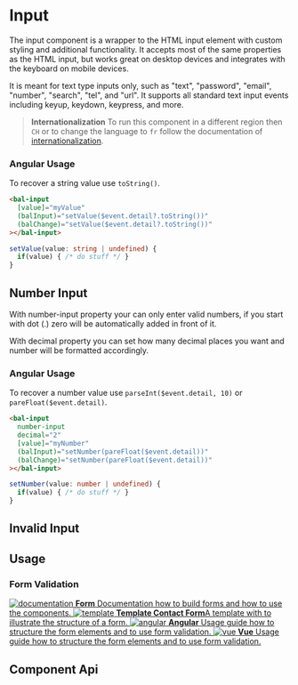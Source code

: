 
# Input

The input component is a wrapper to the HTML input element with custom styling and additional functionality. It accepts most of the same properties as the HTML input, but works great on desktop devices and integrates with the keyboard on mobile devices.

It is meant for text type inputs only, such as "text", "password", "email", "number", "search", "tel", and "url". It supports all standard text input events including keyup, keydown, keypress, and more.

> **Internationalization** To run this component in a different region then `CH` or to change the language to `fr` follow the documentation of [internationalization](?path=/docs/getting-started-internationalization--page).

<Canvas>
  <Story id="components-form-input--text-input" />
</Canvas>

### Angular Usage

To recover a string value use `toString()`.

```html
<bal-input
  [value]="myValue"
  (balInput)="setValue($event.detail?.toString())"
  (balChange)="setValue($event.detail?.toString())"
></bal-input>
```

```typescript
setValue(value: string | undefined) {
  if(value) { /* do stuff */ }
}
```

## Number Input

With number-input property your can only enter valid numbers, if you start with dot (.) zero will be automatically added in front of it.

With decimal property you can set how many decimal places you want and number will be formatted accordingly.

<Canvas>
  <Story id="components-form-input--number-input" />
</Canvas>

### Angular Usage

To recover a number value use `parseInt($event.detail, 10)` or `pareFloat($event.detail)`.

```html
<bal-input
  number-input
  decimal="2"
  [value]="myNumber"
  (balInput)="setNumber(pareFloat($event.detail))"
  (balChange)="setNumber(pareFloat($event.detail))"
></bal-input>
```

```typescript
setNumber(value: number | undefined) {
  if(value) { /* do stuff */ }
}
```

## Invalid Input

<Canvas>
  <Story id="components-form-input--invalid-input" />
</Canvas>

## Usage


### Form Validation

<div className="link-list">
  <a className="link-item" href="?path=/docs/design-form--page">
    <img src={IconDocument} alt="documentation" />
    <span>
      <strong>Form</strong>
      Documentation how to build forms and how to use the components.
    </span>
  </a>
  <a className="link-item" href="?path=/story/design-common-templates--contact-form">
    <img src={IconAccount} alt="template" />
    <span>
      <strong>Template Contact Form</strong>A template with to illustrate the structure of a form.
    </span>
  </a>
  <a className="link-item" href="?path=/docs/getting-started-angular-usage-of-form-validation--page">
    <img src={AngularLogo} alt="angular" />
    <span>
      <strong>Angular</strong>
      Usage guide how to structure the form elements and to use form validation.
    </span>
  </a>
  <a className="link-item" href="?path=/docs/getting-started-vue-usage-of-form-validation--page">
    <img src={VueLogo} alt="vue" />
    <span>
      <strong>Vue</strong>
      Usage guide how to structure the form elements and to use form validation.
    </span>
  </a>
</div>

## Component Api


<Description markdown={readme} />

<br />


<Description markdown={testing} />

<bal-doc-github link="/components/form/bal-input/stories/bal-input.docs.mdx"></bal-doc-github>
